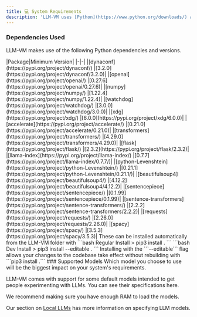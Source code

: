 ```yaml
---
title: 💻 System Requirements
description: 'LLM-VM uses [Python](https://www.python.org/downloads/) and is compatible with version 3.8 and higher.'
---
```


### Dependencies Used
LLM-VM makes use of the following Python dependencies and versions.

<Accordion title="Python Packages">
|Package|Minimum Version|
|-|-|
|[dynaconf](https://pypi.org/project/dynaconf/)					|[3.2.0](https://pypi.org/project/dynaconf/3.2.0)|
|[openai](https://pypi.org/project/openai/)					|[0.27.6](https://pypi.org/project/openai/0.27.6)|	
|[numpy](https://pypi.org/project/numpy/)					|[1.22.4](https://pypi.org/project/numpy/1.22.4)|
|[watchdog](https://pypi.org/project/watchdog/)					|[3.0.0](https://pypi.org/project/watchdog/3.0.0)|
|[xdg](https://pypi.org/project/xdg/)						|[6.0.0](https://pypi.org/project/xdg/6.0.0)|
|[accelerate](https://pypi.org/project/accelerate/)				|[0.21.0](https://pypi.org/project/accelerate/0.21.0)|
|[transformers](https://pypi.org/project/transformers/)				|[4.29.0](https://pypi.org/project/transformers/4.29.0)|
|[flask](https://pypi.org/project/flask/)					|[2.3.2](https://pypi.org/project/flask/2.3.2)|
|[llama-index](https://pypi.org/project/llama-index/) 				|[0.7.7](https://pypi.org/project/llama-index/0.7.7/)|
|[python-Levenshtein](https://pypi.org/project/python-Levenshtein/)		|[0.21.1](https://pypi.org/project/python-Levenshtein/0.21.1/)|
|[beautifulsoup4](https://pypi.org/project/beautifulsoup4/)			|[4.12.2](https://pypi.org/project/beautifulsoup4/4.12.2)|
|[sentencepiece](https://pypi.org/project/sentencepiece/)			|[0.1.99](https://pypi.org/project/sentencepiece/0.1.99)|
|[sentence-transformers](https://pypi.org/project/sentence-transformers/)	|[2.2.2](https://pypi.org/project/sentence-transformers/2.2.2)|
|[requests](https://pypi.org/project/requests/) 				|[2.26.0](https://pypi.org/project/requests/2.26.0)|
|[spacy](https://pypi.org/project/spacy/)					|[3.5.3](https://pypi.org/project/spacy/3.5.3)|

</Accordion>
These can be installed automatically from the LLM-VM folder with
<CodeGroup>
```bash Regular Install
> pip3 install .
```
```bash Dev Install
> pip3 install --editable .
```
</CodeGroup>
<Note>Installing with the ```--editable``` flag allows your changes to the codebase take effect without rebuilding with ```pip3 install .```</Note>
### Supported Models
Which model you choose to use will be the biggest impact on your system's requirements.

LLM-VM comes with support for some default models intended to get people experimenting with LLMs. You can see their specifications here.

<Accordion title="Supported LLMs with Default Models (and sizes)">
<Snippet file="default_models_table.mdx" />
</Accordion>

We recommend making sure you have enough RAM to load the models.

Our section on [Local LLMs](quickstart/local_llms) has more information on specifying LLM models.

<Snippet file="github.mdx" />